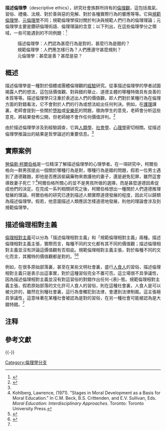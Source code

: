'''描述倫理學'''（descriptive ethics），研究社會族群所持有的[[倫理|倫理觀]]，這包括風氣、習俗、禮儀、法規、對於善與惡的見解、對於各種實際行為的響應等等。它與[[規範倫理學|規範倫理學]]、[[元倫理學|元倫理學]]不同；規範倫理學探討關於判決與規範人們行為的倫理理論；元倫理學主要是鑽研倫理術語、倫理理論的含意；以下列出，在這些倫理學分之領域，一些可能遇到的不同例題：<ref name="PoelRoyakkers2011">{{cite book|author1=Ibo van de Poel|author2=Lambèr Royakkers|title=Ethics, Technology, and Engineering: An Introduction|url=https://archive.org/details/ethicstechnology0000poel|date=23 March 2011|publisher=John Wiley & Sons|isbn=978-1-4443-9571-6}}</ref>{{rp|71}}
:描述倫理學：人們認為甚麼行為是對的，甚麼行為是錯的？
:規範倫理學：人們應怎樣行為？人們應遵守甚麼規則？
:元倫理學：甚麼是善？甚麼是惡？

==概述==
描述倫理學是一種對於個體或團體倫理觀的[[經驗主義|經驗]]研究。從事描述倫理學的學者試圖揭露人們的想法，這包括價值觀、對與錯的舉止、道德主體的哪種特徵具有良善的本質等等。描述倫理學只注重於表述出人們的價值觀，即人們對於某種行為在倫理方面的對錯看法，它不會對於人們的行為或想法給出任何判決。例如，在[[護理學|護理]]課裏，老師會提到一些關於[[墮胎|墮胎]]或[[安樂死|安樂死]]的問題，徵詢學生的意見，老師會分析這些意見，將結果發佈公開，但老師絕不會作任何價值評判。<ref name="PeraTonder2005">{{cite book|author1=S. A. Pera|author2=Susara Van Tonder|title=Ethics in Health Care|year=2005|publisher=Juta and Company Ltd|isbn=978-0-7021-6679-2}}</ref>{{rp|7}}

由於描述倫理學涉及到經驗調查，它與[[人類學|人類學]]、[[社會學|社會學]]、[[心理學|心理學]]密切相關。從描述倫理學推論出的結果是哲學論述的重要信息。<ref name="PeraTonder2005"/>{{rp|7}}

==實際案例==
[[勞倫斯·柯爾伯格|勞倫斯·柯爾伯格]]是一位精深了解描述倫理學的心理學者。在一項研究中，柯爾伯格向一群男孩提出一個關於哪種行為是對，哪種行為是錯的問題，假若一位男士遇到了道德難題，即他是否應該偷竊藥物來救護他的妻子，還是避免犯罪，雖然這會導致妻子死亡？<ref>Kohlberg, Lawrence, (1971). "Stages in Moral Development as a Basis for Moral Education." In C.M. Beck, B.S. Crittenden, and E.V. Sullivan, Eds. ''Moral Education: Interdisciplinary Approaches''. Toronto: Toronto University Press.</ref>柯爾伯格所關心的並不是男孩所做的選擇，而是甚麼道德因素促成他們的決定。在完成一系列相關研究之後，柯爾伯格想出一種關於人們道德推理發展的理論，柯爾伯格的研究已達到描述人類實際道德發展的程度，因此可以歸類為描述倫理學。假若，他意圖描述人類應該怎樣道德地發展，則他的理論會涉及到規範倫理學。

==描述倫理相對主義==
[[道德相對主義|倫理相對主義]]可以分為「描述倫理相對主義」和「規範倫理相對主義」兩種。描述倫理相對主義主張，實際而言，每種不同的文化都有其不同的價值觀；描述倫理相對主義並沒有評論這價值觀有否瑕疵。規範倫理相對主義主張，對於每種不同的文化而言，其獨特的價值觀都是對的。<ref name="Hinman2012">{{cite book|author=Lawrence Hinman|title=Ethics: A Pluralistic Approach to Moral Theory |date=1 January 2012|publisher=Cengage Learning|isbn=1-133-71097-2}}</ref>{{rp|31-32}}<ref name="Craig1998">{{cite book|author=Edward Craig|title=Routledge Encyclopedia of Philosophy: Index|date=1 January 1998|publisher=Taylor & Francis|isbn=978-0-415-18715-2}}</ref>{{rp|539-540}}

例如，在很多原始部落裏，甚至在某些文明社會裏，盛行[[人食人|人食人]]的習俗{{NoteTag|參閱[[中國食人史|中國食人史]]。}}，描述倫理相對主義只是表示出這事實，對於這種習俗完全不置可否。這立場很不具爭議性，因為描述倫理相對主義並沒有對這習俗的對錯作出任何-{表}-態。規範倫理相對主義主張，假若原始部落的文化許可人食人的習俗，則在這種社會裏，人食人是可以被允許的，雖然在別種社會裏，這行為會觸犯到法律，會遭到法律制裁。這主張極具爭議性，這意味著在某種社會被認為是對的習俗，在另一種社會可能被認為是大錯特錯。<ref name="Hinman2012" />{{rp|31-32}}

== 注释 ==
{{NoteFoot}}

== 參考文獻 ==
{{Reflist|30em}}

{{-}}
{{Ethics}}

{{DEFAULTSORT:M}}
[[Category:倫理學分支|Category:倫理學分支]]